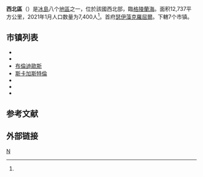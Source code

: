 {{Infobox settlement
|name = 西北區
|native_name = Norðurland vestra
|native_name_lang = is
|image_map = Norðurland vestra in Iceland.svg
|map_caption = 西北區在冰岛的位置
|settlement_type = [[冰岛|冰岛]][[冰岛地区|地区]]
|seat = [[瑟伊藻克羅屈爾|瑟伊藻克羅屈爾]]
|area_total_km2 = 12737
|area_footnotes = <ref name="citypopu"/>
|population_as_of = 2021
|population_total = 7,400
|population_footnotes = <ref name="citypopu"/>
|population_density_km2 = auto
}}
'''西北區'''（{{lang-is|Norðurland vestra}}）是[[冰島|冰島]]八个[[冰岛地区|地區]]之一，位於該國西北部，臨[[格陵蘭海|格陵蘭海]]。面积12,737平方公里，2021年1月人口数量为7,400人<ref name="citypopu"/>。首府[[瑟伊藻克羅屈爾|瑟伊藻克羅屈爾]]。下轄7个市镇。

== 市镇列表 ==
{{div col|colwidth=15em}}
* {{le|斯卡加菲厄泽|Skagafjörður (municipality)}}
* {{le|西胡纳辛|Húnaþing vestra}}
* [[布倫迪歐斯|布倫迪歐斯]]
* [[斯卡加斯特倫|斯卡加斯特倫]]
* {{le|斯卡加比格兹|Skagabyggð}}
* {{le|胡纳湖区|Húnavatnshreppur}}
* {{le|阿克拉区|Akrahreppur}}
{{div col end}}

== 参考文献 ==
{{Reflist|30em|refs=
<ref name="citypopu">{{cite web | url = https://www.citypopulation.de/en/iceland/cities/ | title = ICELAND: Major Localities | language = en | publisher = citypopulation.de | accessdate = 2021-04-23 | archive-date = 2021-02-24 | archive-url = https://web.archive.org/web/20210224082945/https://www.citypopulation.de/en/iceland/cities/ | dead-url = no }}</ref>
}}

== 外部链接 ==
{{commonscat|Suðurland|position=left}}
{{Iceland topics}}
[[Category:冰岛地区|N]]